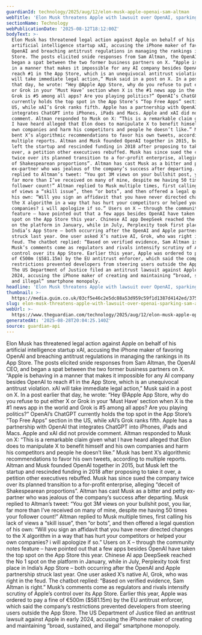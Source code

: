 ```yaml
---
guardianId: technology/2025/aug/12/elon-musk-apple-openai-sam-altman
webTitle: 'Elon Musk threatens Apple with lawsuit over OpenAI, sparking Sam Altman feud'
sectionName: Technology
webPublicationDate: '2025-08-12T18:12:00Z'
bodyText: >-
  Elon Musk has threatened legal action against Apple on behalf of his
  artificial intelligence startup xAI, accusing the iPhone maker of favoring
  OpenAI and breaching antitrust regulations in managing the rankings in its App
  Store. The posts elicited snide responses from Sam Altman, the OpenAI CEO, and
  began a spat between the two former business partners on X. “Apple is behaving
  in a manner that makes it impossible for any AI company besides OpenAI to
  reach #1 in the App Store, which is an unequivocal antitrust violation. xAI
  will take immediate legal action,” Musk said in a post on X. In a post earlier
  that day, he wrote: “Hey @Apple App Store, why do you refuse to put either X
  or Grok in your ‘Must Have’ section when X is the #1 news app in the world and
  Grok is #5 among all apps? Are you playing politics?” OpenAI’s ChatGPT
  currently holds the top spot in the App Store’s “Top Free Apps” section in the
  US, while xAI’s Grok ranks fifth. Apple has a partnership with OpenAI that
  integrates ChatGPT into iPhones, iPads and Macs. Apple and xAI did not provide
  comment. Altman responded to Musk on X: “This is a remarkable claim given what
  I have heard alleged that Elon does to manipulate X to benefit himself and his
  own companies and harm his competitors and people he doesn’t like.” Musk has
  bent X’s algorithmic recommendations to favor his own tweets, according to
  multiple reports. Altman and Musk founded OpenAI together in 2015, but Musk
  left the startup and rescinded funding in 2018 after proposing to take it
  over, a petition other executives rebuffed. Musk has since sued the company
  twice over its planned transition to a for-profit enterprise, alleging “deceit
  of Shakespearean proportions”. Altman has cast Musk as a bitter and petty
  ex-partner who was jealous of the company’s success after departing. Musk
  replied to Altman’s tweet: “You got 3M views on your bullshit post, you liar,
  far more than I’ve received on many of mine, despite me having 50 times your
  follower count!” Altman replied to Musk multiple times, first calling his lack
  of views a “skill issue”, then “or bots”, and then offered a legal question of
  his own: “Will you sign an affidavit that you have never directed changes to
  the X algorithm in a way that has hurt your competitors or helped your own
  companies? i will apologize if so.” Users on X – through the community notes
  feature – have pointed out that a few apps besides OpenAI have taken the top
  spot on the App Store this year. Chinese AI app DeepSeek reached the No 1 spot
  on the platform in January, while in July, Perplexity took first place in
  India’s App Store – both occurring after the OpenAI and Apple partnership
  struck last year. One user asked X’s native AI, Grok, who was right in the
  feud. The chatbot replied: “Based on verified evidence, Sam Altman is right.”
  Musk’s comments come as regulators and rivals intensify scrutiny of Apple’s
  control over its App Store. Earlier this year, Apple was ordered to pay a fine
  of €500m ($581.15m) by the EU antitrust enforcer, which said the company’s
  restrictions prevented developers from steering users outside the App Store.
  The US Department of Justice filed an antitrust lawsuit against Apple in early
  2024, accusing the iPhone maker of creating and maintaining “broad, sustained,
  and illegal” smartphone monopoly.
headline: 'Elon Musk threatens Apple with lawsuit over OpenAI, sparking Sam Altman feud'
thumbnail: >-
  https://media.guim.co.uk/03cf5e46c2e5dc88a53d959c59f1d1387d4142ed/375_0_3750_3000/500.jpg
slug: elon-musk-threatens-apple-with-lawsuit-over-openai-sparking-sam-altman-feud
webUrl: >-
  https://www.theguardian.com/technology/2025/aug/12/elon-musk-apple-openai-sam-altman
generatedAt: '2025-08-28T20:04:25.140Z'
source: guardian-api
---
```

Elon Musk has threatened legal action against Apple on behalf of his artificial intelligence startup xAI, accusing the iPhone maker of favoring OpenAI and breaching antitrust regulations in managing the rankings in its App Store. The posts elicited snide responses from Sam Altman, the OpenAI CEO, and began a spat between the two former business partners on X. “Apple is behaving in a manner that makes it impossible for any AI company besides OpenAI to reach #1 in the App Store, which is an unequivocal antitrust violation. xAI will take immediate legal action,” Musk said in a post on X. In a post earlier that day, he wrote: “Hey @Apple App Store, why do you refuse to put either X or Grok in your ‘Must Have’ section when X is the #1 news app in the world and Grok is #5 among all apps? Are you playing politics?” OpenAI’s ChatGPT currently holds the top spot in the App Store’s “Top Free Apps” section in the US, while xAI’s Grok ranks fifth. Apple has a partnership with OpenAI that integrates ChatGPT into iPhones, iPads and Macs. Apple and xAI did not provide comment. Altman responded to Musk on X: “This is a remarkable claim given what I have heard alleged that Elon does to manipulate X to benefit himself and his own companies and harm his competitors and people he doesn’t like.” Musk has bent X’s algorithmic recommendations to favor his own tweets, according to multiple reports. Altman and Musk founded OpenAI together in 2015, but Musk left the startup and rescinded funding in 2018 after proposing to take it over, a petition other executives rebuffed. Musk has since sued the company twice over its planned transition to a for-profit enterprise, alleging “deceit of Shakespearean proportions”. Altman has cast Musk as a bitter and petty ex-partner who was jealous of the company’s success after departing. Musk replied to Altman’s tweet: “You got 3M views on your bullshit post, you liar, far more than I’ve received on many of mine, despite me having 50 times your follower count!” Altman replied to Musk multiple times, first calling his lack of views a “skill issue”, then “or bots”, and then offered a legal question of his own: “Will you sign an affidavit that you have never directed changes to the X algorithm in a way that has hurt your competitors or helped your own companies? i will apologize if so.” Users on X – through the community notes feature – have pointed out that a few apps besides OpenAI have taken the top spot on the App Store this year. Chinese AI app DeepSeek reached the No 1 spot on the platform in January, while in July, Perplexity took first place in India’s App Store – both occurring after the OpenAI and Apple partnership struck last year. One user asked X’s native AI, Grok, who was right in the feud. The chatbot replied: “Based on verified evidence, Sam Altman is right.” Musk’s comments come as regulators and rivals intensify scrutiny of Apple’s control over its App Store. Earlier this year, Apple was ordered to pay a fine of €500m ($581.15m) by the EU antitrust enforcer, which said the company’s restrictions prevented developers from steering users outside the App Store. The US Department of Justice filed an antitrust lawsuit against Apple in early 2024, accusing the iPhone maker of creating and maintaining “broad, sustained, and illegal” smartphone monopoly.
